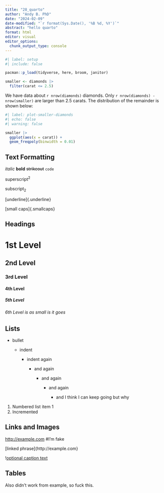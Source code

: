 ```yaml
---
title: "28_quarto"
author: "Andy B. PhD"
date: "2024-02-09"
date-modified: "`r format(Sys.Date(), '%B %d, %Y')`"
abstract: "hello quarto"
format: html
editor: visual
editor_options: 
  chunk_output_type: console
---
```


```r
#| label: setup
#| include: false

pacman::p_load(tidyverse, here, broom, janitor)

smaller <- diamonds |> 
  filter(carat <= 2.5)

```

We have data about `r nrow(diamonds)` diamonds. Only `r nrow(diamonds) - nrow(smaller)` are larger than 2.5 carats. The distribution of the remainder is shown below:

```r
#| label: plot-smaller-diamonds
#| echo: false
#| warning: false

smaller |> 
  ggplot(aes(x = carat)) +
  geom_freqpoly(binwidth = 0.01)
```

## Text Formatting

*italic* **bold** ~~strikeout~~ `code`

superscript^2^

subscript~2~

\[underline\]{.underline}

\[small caps\]{.smallcaps}

## Headings

# 1st Level

## 2nd Level

### 3rd Level

#### 4th Level

##### 5th Level

###### 6th Level is as small is it goes

## Lists

-   bullet

    -   indent

        -   indent again

            -   and again

                -   and again

                    -   and again

                        -   and I think I can keep going but why

1.  Numbered list item 1
2.  Incremented

## Links and Images

<http://example.com> #I'm fake

\[linked phrase\](http://example.com}

\![optional caption text](quarto.png)

## Tables

Also didn't work from example, so fuck this.
